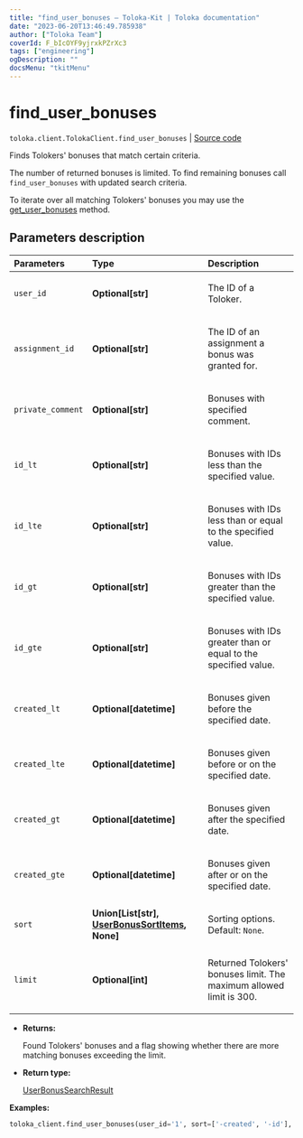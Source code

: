 ```yaml
---
title: "find_user_bonuses — Toloka-Kit | Toloka documentation"
date: "2023-06-20T13:46:49.785938"
author: ["Toloka Team"]
coverId: F_bIcOYF9yjrxkPZrXc3
tags: ["engineering"]
ogDescription: ""
docsMenu: "tkitMenu"
---
```


# find_user_bonuses

`toloka.client.TolokaClient.find_user_bonuses` | [Source code](https://github.com/Toloka/toloka-kit/blob/v1.2.0/src/client/__init__.py#L3152)

Finds Tolokers' bonuses that match certain criteria.

The number of returned bonuses is limited. To find remaining bonuses call `find_user_bonuses` with updated search criteria.

To iterate over all matching Tolokers' bonuses you may use the [get_user_bonuses](/docs/toloka-kit/reference/toloka.client.TolokaClient.get_user_bonuses) method.

## Parameters description

| Parameters | Type | Description |
| :----------| :----| :-----------|
`user_id`|**Optional\[str\]**|<p>The ID of a Toloker.</p>
`assignment_id`|**Optional\[str\]**|<p>The ID of an assignment a bonus was granted for.</p>
`private_comment`|**Optional\[str\]**|<p>Bonuses with specified comment.</p>
`id_lt`|**Optional\[str\]**|<p>Bonuses with IDs less than the specified value.</p>
`id_lte`|**Optional\[str\]**|<p>Bonuses with IDs less than or equal to the specified value.</p>
`id_gt`|**Optional\[str\]**|<p>Bonuses with IDs greater than the specified value.</p>
`id_gte`|**Optional\[str\]**|<p>Bonuses with IDs greater than or equal to the specified value.</p>
`created_lt`|**Optional\[datetime\]**|<p>Bonuses given before the specified date.</p>
`created_lte`|**Optional\[datetime\]**|<p>Bonuses given before or on the specified date.</p>
`created_gt`|**Optional\[datetime\]**|<p>Bonuses given after the specified date.</p>
`created_gte`|**Optional\[datetime\]**|<p>Bonuses given after or on the specified date.</p>
`sort`|**Union\[List\[str\], [UserBonusSortItems](/docs/toloka-kit/reference/toloka.client.search_requests.UserBonusSortItems), None\]**|<p>Sorting options. Default: `None`.</p>
`limit`|**Optional\[int\]**|<p>Returned Tolokers' bonuses limit. The maximum allowed limit is 300.</p>

* **Returns:**

  Found Tolokers' bonuses and a flag showing whether there are more matching bonuses exceeding the limit.

* **Return type:**

  [UserBonusSearchResult](/docs/toloka-kit/reference/toloka.client.search_results.UserBonusSearchResult)

**Examples:**

```python
toloka_client.find_user_bonuses(user_id='1', sort=['-created', '-id'], limit=3)
```